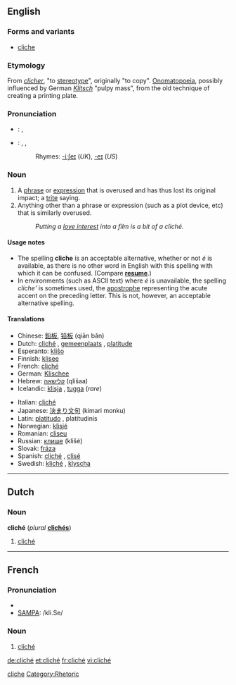 ==English==
===Forms and variants===
*[[cliche]]

===Etymology===
From {{F.}} ''[[clicher]]'', "to [[stereotype]]", originally "to copy". [[Onomatopoeia]], possibly influenced by German ''[[Klitsch]]'' "pulpy mass", from the old technique of creating a printing plate.

===Pronunciation===
*{{italbrac|UK}}: {{IPA|/ˈkliːʃeɪ/}}, {{SAMPA|/"kli:SeI/}}
*{{italbrac|US}}: {{AHD|klē-shāʹ}}, {{IPA|/kliːˈʃeɪ/}}, {{SAMPA|/kli:"SeI/}}
*:Rhymes: [[Rhymes:English:-iːʃeɪ|-iːʃeɪ]] (''UK''), [[Rhymes:English:-eɪ|-eɪ]] (''US'')

===Noun===
{{wikipedia}}
{{en-noun}}

# A [[phrase]] or [[expression]] that is overused and has thus lost its original impact; a [[trite]] saying.
# Anything other than a phrase or expression (such as a plot device, etc) that is similarly overused.
#:''Putting a [[love interest]] into a film is a bit of a cliché.''

====Usage notes====
*The spelling '''cliche''' is an acceptable alternative, whether or not ''é'' is available, as there is no other word in English with this spelling with which it can be confused. (Compare '''[[resume]]'''.)
*In environments (such as ASCII text) where ''é'' is unavailable, the spelling ''cliche' '' is sometimes used, the [[apostrophe]] representing the acute accent on the preceding letter. This is not, however, an acceptable alternative spelling.

====Translations====
{{trans-top|overused phrase or expression}}
*Chinese: [[鉛板]], [[铅板]] (qiān bǎn)
*Dutch: [[#Dutch|cliché]] {{n}}, [[gemeenplaats]] {{f}}, [[platitude]] {{f}}
*Esperanto: [[kliŝo]]
*Finnish: [[klisee]]
*French: [[#French|cliché]] {{m}}
*German: [[Klischee]] {{n}}
*Hebrew: [[קלישאה]] (qlišaa) {{f}}
*Icelandic: [[klisja]] {{f}}, [[tugga]] {{f}} (''rare'')
{{trans-mid}}
*Italian: [[#Italian|cliché]] {{m}}
*Japanese: [[決まり文句]] (kimari monku)
*Latin: [[platitudo]] {{f}} {{italbrac|nominative}}, platitudinis {{italbrac|genitive}}
*Norwegian: [[klisjé]] {{n}}
*Romanian: [[clişeu]]
*Russian: [[клише]] (klišé) {{n}}
*Slovak: [[fráza]]
*Spanish: [[#Spanish|cliché]] {{m}}, [[clisé]] {{m}}
*Swedish: [[kliché]] {{c}}, [[klyscha]]
{{trans-bottom}}

{{trans-top|anything (other than a phrase) that is overused}}
{{trans-mid}}
{{trans-bottom}}

[[Category:English words spelled with diacritics|cliche]]

----
==Dutch==
===Noun===
'''cliché''' {{n}} (''plural'' '''[[clichés]]''')

# [[cliché#English|cliché]]

----
==French==
===Pronunciation===
*{{IPA|/kliʃe/}}
*[[w:SAMPA|SAMPA]]: /kli.Se/

===Noun===
{{fr-noun-reg|m}}

# [[cliché#English|cliché]]

[[Category:Rhetoric]]

[[de:cliché]]
[[et:cliché]]
[[fr:cliché]]
[[vi:cliché]]